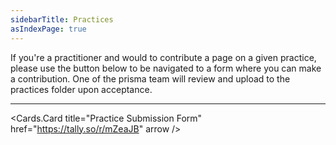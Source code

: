 ```yaml
---
sidebarTitle: Practices
asIndexPage: true
---
```



If you're a practitioner and would to contribute a page on a given practice, please use the button below to be navigated to a form where you can make a contribution. One of the prisma team will review and upload to the practices folder upon acceptance.

---

<Cards.Card
    title="Practice Submission Form"
    href="https://tally.so/r/mZeaJB"
    arrow
/>

